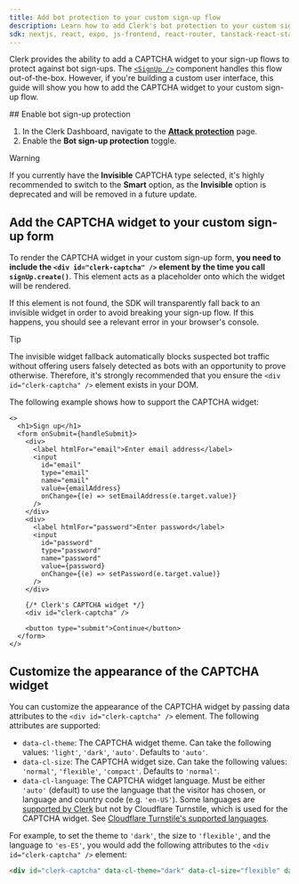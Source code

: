```yaml
---
title: Add bot protection to your custom sign-up flow
description: Learn how to add Clerk's bot protection to your custom sign-up flow.
sdk: nextjs, react, expo, js-frontend, react-router, tanstack-react-start
---
```


<Include src="_partials/custom-flows-callout" />

Clerk provides the ability to add a CAPTCHA widget to your sign-up flows to protect against bot sign-ups. The [`<SignUp />`](/docs/reference/components/authentication/sign-up) component handles this flow out-of-the-box. However, if you're building a custom user interface, this guide will show you how to add the CAPTCHA widget to your custom sign-up flow.

<Steps>
  ## Enable bot sign-up protection

  1. In the Clerk Dashboard, navigate to the [**Attack protection**](https://dashboard.clerk.com/last-active?path=user-authentication/attack-protection) page.
  1. Enable the **Bot sign-up protection** toggle.

  > [!WARNING]
  > If you currently have the **Invisible** CAPTCHA type selected, it's highly recommended to switch to the **Smart** option, as the **Invisible** option is deprecated and will be removed in a future update.

  ## Add the CAPTCHA widget to your custom sign-up form

  To render the CAPTCHA widget in your custom sign-up form, **you need to include the `<div id="clerk-captcha" />` element by the time you call `signUp.create()`**. This element acts as a placeholder onto which the widget will be rendered.

  If this element is not found, the SDK will transparently fall back to an invisible widget in order to avoid breaking your sign-up flow. If this happens, you should see a relevant error in your browser's console.

  > [!TIP]
  > The invisible widget fallback automatically blocks suspected bot traffic without offering users falsely detected as bots with an opportunity to prove otherwise. Therefore, it's strongly recommended that you ensure the `<div id="clerk-captcha" />` element exists in your DOM.

  The following example shows how to support the CAPTCHA widget:

  ```tsx {{ mark: [[25, 26]] }}
  <>
    <h1>Sign up</h1>
    <form onSubmit={handleSubmit}>
      <div>
        <label htmlFor="email">Enter email address</label>
        <input
          id="email"
          type="email"
          name="email"
          value={emailAddress}
          onChange={(e) => setEmailAddress(e.target.value)}
        />
      </div>
      <div>
        <label htmlFor="password">Enter password</label>
        <input
          id="password"
          type="password"
          name="password"
          value={password}
          onChange={(e) => setPassword(e.target.value)}
        />
      </div>

      {/* Clerk's CAPTCHA widget */}
      <div id="clerk-captcha" />

      <button type="submit">Continue</button>
    </form>
  </>
  ```

  ## Customize the appearance of the CAPTCHA widget

  You can customize the appearance of the CAPTCHA widget by passing data attributes to the `<div id="clerk-captcha" />` element. The following attributes are supported:

  - `data-cl-theme`: The CAPTCHA widget theme. Can take the following values: `'light'`, `'dark'`, `'auto'`. Defaults to `'auto'`.
  - `data-cl-size`: The CAPTCHA widget size. Can take the following values: `'normal'`, `'flexible'`, `'compact'`. Defaults to `'normal'`.
  - `data-cl-language`: The CAPTCHA widget language. Must be either `'auto'` (default) to use the language that the visitor has chosen, or language and country code (e.g. `'en-US'`). Some languages are [supported by Clerk](/docs/guides/customizing-clerk/localization) but not by Cloudflare Turnstile, which is used for the CAPTCHA widget. See [Cloudflare Turnstile's supported languages](https://developers.cloudflare.com/turnstile/reference/supported-languages).

  For example, to set the theme to `'dark'`, the size to `'flexible'`, and the language to `'es-ES'`, you would add the following attributes to the `<div id="clerk-captcha" />` element:

  ```html
  <div id="clerk-captcha" data-cl-theme="dark" data-cl-size="flexible" data-cl-language="es-ES" />
  ```
</Steps>
